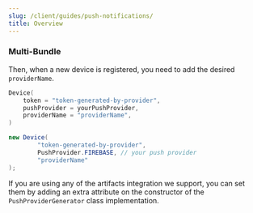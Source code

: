 ```yaml
---
slug: /client/guides/push-notifications/
title: Overview
---
```



<OverviewContent/>

### Multi-Bundle
<MultiBundleContent/>

Then, when a new device is registered, you need to add the desired `providerName`.

<Tabs>
<TabItem value="kotlin" label="Kotlin">

```kotlin {4}
Device(
    token = "token-generated-by-provider",
    pushProvider = yourPushProvider,
    providerName = "providerName",
)
```
</TabItem>

<TabItem value="java" label="Java">

```java
new Device(
        "token-generated-by-provider",
        PushProvider.FIREBASE, // your push provider
        "providerName"
);
```
</TabItem>
</Tabs>

If you are using any of the artifacts integration we support, you can set them by adding an extra attribute on the constructor of the `PushProviderGenerator` class implementation.
